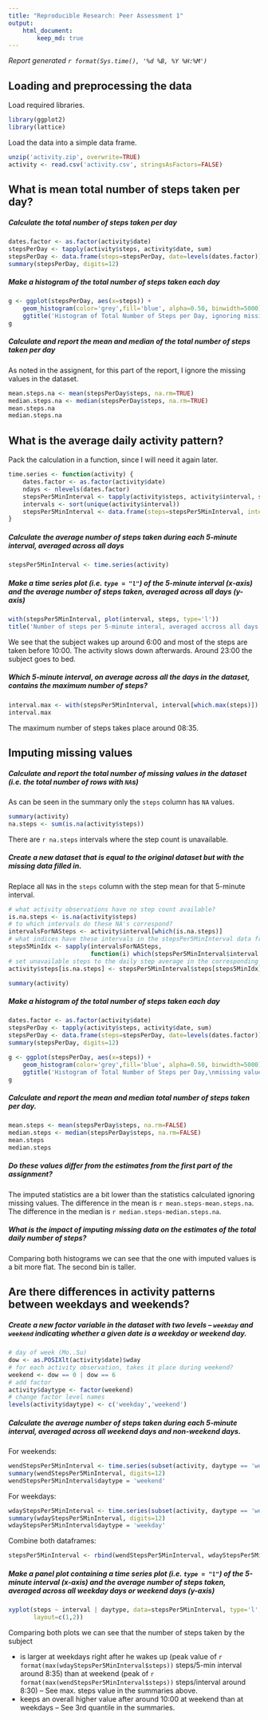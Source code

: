 ```yaml
---
title: "Reproducible Research: Peer Assessment 1"
output: 
    html_document:
        keep_md: true
---
```


*Report generated `r format(Sys.time(), '%d %B, %Y %H:%M')`*

## Loading and preprocessing the data

Load required libraries.

```r
library(ggplot2)
library(lattice)
```

Load the data into a simple data frame.

```r
unzip('activity.zip', overwrite=TRUE)
activity <- read.csv('activity.csv', stringsAsFactors=FALSE)
```

## What is mean total number of steps taken per day?

##### Calculate the total number of steps taken per day

```r
dates.factor <- as.factor(activity$date)
stepsPerDay <- tapply(activity$steps, activity$date, sum)
stepsPerDay <- data.frame(steps=stepsPerDay, date=levels(dates.factor))
summary(stepsPerDay, digits=12)
```

##### Make a histogram of the total number of steps taken each day

```r
g <- ggplot(stepsPerDay, aes(x=steps)) +
    geom_histogram(color='grey',fill='blue', alpha=0.50, binwidth=5000) +
    ggtitle('Histogram of Total Number of Steps per Day, ignoring missing values')
g
```

##### Calculate and report the mean and median of the total number of steps taken per day

As noted in the assignent, for this part of the report, I ignore the missing
values in the dataset.

```r
mean.steps.na <- mean(stepsPerDay$steps, na.rm=TRUE)
median.steps.na <- median(stepsPerDay$steps, na.rm=TRUE)
mean.steps.na
median.steps.na
```

## What is the average daily activity pattern?

Pack the calculation in a function, since I will need it again later.

```r
time.series <- function(activity) {
    dates.factor <- as.factor(activity$date)
    ndays <- nlevels(dates.factor)
    stepsPer5MinInterval <- tapply(activity$steps, activity$interval, sum, na.rm=TRUE)/ndays
    intervals <- sort(unique(activity$interval))
    stepsPer5MinInterval <- data.frame(steps=stepsPer5MinInterval, interval=intervals)
}
```

##### Calculate the average number of steps taken during each 5-minute interval, averaged across all days

```r
stepsPer5MinInterval <- time.series(activity)
```

##### Make a time series plot (i.e. `type = "l"`) of the 5-minute interval (x-axis) and the average number of steps taken, averaged across all days (y-axis)

```r
with(stepsPer5MinInterval, plot(interval, steps, type='l'))
title('Number of steps per 5-minute interal, averaged accross all days')
```

We see that the subject wakes up around 6:00 and most of the steps are taken
before 10:00. The activity slows down afterwards. Around 23:00 the subject goes
to bed.

##### Which 5-minute interval, on average across all the days in the dataset, contains the maximum number of steps?

```r
interval.max <- with(stepsPer5MinInterval, interval[which.max(steps)])
interval.max
```

The maximum number of steps takes place around 08:35.

## Imputing missing values

##### Calculate and report the total number of missing values in the dataset (i.e. the total number of rows with `NA`s)

As can be seen in the summary only the `steps` column has `NA` values.

```r
summary(activity)
na.steps <- sum(is.na(activity$steps))
```

There are `r na.steps` intervals where the step count is unavailable.


##### Create a new dataset that is equal to the original dataset but with the missing data filled in.

Replace all `NA`s in the `steps` column with the step mean for that 5-minute interval.

```r
# what activity observations have no step count available?
is.na.steps <- is.na(activity$steps)
# to which intervals do these NA's correspond?
intervalsForNASteps <- activity$interval[which(is.na.steps)]
# what indices have these intervals in the stepsPer5MinInterval data frame?
steps5MinIdx <- sapply(intervalsForNASteps,
                       function(i) which(stepsPer5MinInterval$interval == i))
# set unavailable steps to the daily step average in the corresponding interval
activity$steps[is.na.steps] <- stepsPer5MinInterval$steps[steps5MinIdx]

summary(activity)
```

##### Make a histogram of the total number of steps taken each day

```r
dates.factor <- as.factor(activity$date)
stepsPerDay <- tapply(activity$steps, activity$date, sum)
stepsPerDay <- data.frame(steps=stepsPerDay, date=levels(dates.factor))
summary(stepsPerDay, digits=12)
```

```r
g <- ggplot(stepsPerDay, aes(x=steps)) +
    geom_histogram(color='grey',fill='blue', alpha=0.50, binwidth=5000) +
    ggtitle('Histogram of Total Number of Steps per Day,\nmissing values replaced with averages')
g
```

##### Calculate and report the mean and median total number of steps taken per day.

```r
mean.steps <- mean(stepsPerDay$steps, na.rm=FALSE)
median.steps <- median(stepsPerDay$steps, na.rm=FALSE)
mean.steps
median.steps
```

##### Do these values differ from the estimates from the first part of the assignment?

The imputed statistics are a bit lower than the statistics calculated ignoring
missing values. The difference in the mean is `r mean.steps-mean.steps.na`. The
difference in the median is `r median.steps-median.steps.na`.

##### What is the impact of imputing missing data on the estimates of the total daily number of steps?

Comparing both histograms we can see that the one with imputed values is a bit
more flat. The second bin is taller.

## Are there differences in activity patterns between weekdays and weekends?

##### Create a new factor variable in the dataset with two levels -- `weekday` and `weekend` indicating whether a given date is a weekday or weekend day.

```r
# day of week (Mo..Su)
dow <- as.POSIXlt(activity$date)$wday
# for each activity observation, takes it place during weekend?
weekend <- dow == 0 | dow == 6
# add factor
activity$daytype <- factor(weekend)
# change factor level names
levels(activity$daytype) <- c('weekday','weekend')
```

##### Calculate the average number of steps taken during each 5-minute interval, averaged across all weekend days and non-weekend days.

For weekends:

```r
wendStepsPer5MinInterval <- time.series(subset(activity, daytype == 'weekend'))
summary(wendStepsPer5MinInterval, digits=12)
wendStepsPer5MinInterval$daytype = 'weekend'
```
For weekdays:

```r
wdayStepsPer5MinInterval <- time.series(subset(activity, daytype == 'weekday'))
summary(wdayStepsPer5MinInterval, digits=12)
wdayStepsPer5MinInterval$daytype = 'weekday'
```

Combine both dataframes:

```r
stepsPer5MinInterval <- rbind(wendStepsPer5MinInterval, wdayStepsPer5MinInterval)
```

##### Make a panel plot containing a time series plot (i.e. `type = "l"`) of the 5-minute interval (x-axis) and the average number of steps taken, averaged across all weekday days or weekend days (y-axis)

```r
xyplot(steps ~ interval | daytype, data=stepsPer5MinInterval, type='l',
       layout=c(1,2))
```

Comparing both plots we can see that the number of steps taken by the subject

- is larger at weekdays right after he wakes up (peak value of 
  `r format(max(wdayStepsPer5MinInterval$steps))` steps/5-min interval around
  8:35) than at weekend (peak of `r format(max(wendStepsPer5MinInterval$steps))`
  steps/interval around 8:30) -- See max. steps value in the summaries above.
- keeps an overall higher value after around 10:00 at weekend than at weekdays
  -- See 3rd quantile in the summaries.
